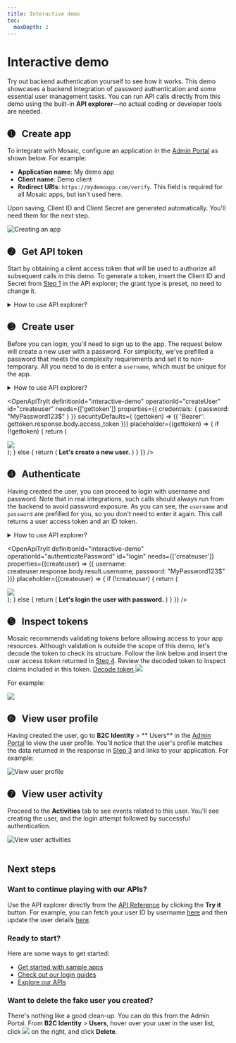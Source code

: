 ```yaml
---
title: Interactive demo
toc:
  maxDepth: 2
---
```



<h1 id="interactive"> Interactive demo</h1>

Try out backend authentication yourself to see how it works. This demo showcases a backend integration of password authentication and some essential user management tasks. You can run API calls directly from this demo using the built-in **API explorer**&mdash;no actual coding or developer tools are needed.

## &#10122; &nbsp; Create app

To integrate with Mosaic, configure an application in the [Admin Portal](https://portal.transmitsecurity.io/application/create) as shown below. For example:
- **Application name**: My demo app
- **Client name**: Demo client
- **Redirect URIs**: `https://mydemoapp.com/verify`. This field is required for all Mosaic apps, but isn't used here.

Upon saving, Client ID and Client Secret are generated automatically. You'll need them for the next step.

<img src="../../images/UserID/create-app.gif" alt="Creating an app" class="customGIFframe" />



## &#10123; &nbsp; Get API token

Start by obtaining a client access token that will be used to authorize all subsequent calls in this demo. To generate a token, insert the Client ID and Secret from [Step 1](#➊---create-app) in the API explorer; the grant type is preset, no need to change it.

<details>
<summary>How to use API explorer?</summary>
<ol>
<li>Start by selecting a target server that corresponds to your tenant location: US, Europe, or Canada.</li>
<li>Expand the Body section and enter values for your request parameters: <code>client_id</code> and <code>client_secret</code>. <code>grant_type</code> is prefilled for your convenience.</li>
<li>Select Send to execute the API call.</li>
<li>Check out the Response tab to see the results, including the HTTP code and response object.</li>
</ol>

</details>

<OpenApiTryIt
  definitionId="interactive-demo"
  operationId="getAccessToken"
  id="gettoken"
/>

## &#10124; &nbsp; Create user

Before you can login, you'll need to sign up to the app. The request below will create a new user with a password. For simplicity, we've prefilled a password that meets the complexity requirements and set it to non-temporary. All you need to do is enter a `username`, which must be unique for the app.

<details>
<summary>How to use API explorer?</summary>
<ol>

<li>Start by selecting a target server that corresponds to your tenant location: US, Europe, or Canada.</li>
<li>Notice the lock sign next to the Security section–it has been prefilled with the access token you generated in Step 2.</li>
<li>Expand the Body section and enter values for your request parameters: <code>username</code>. <code>credentials</code> part is prefilled for your convenience.</li>
<li>Select Send to execute the API call.</li>
<li>Check out the Response tab to see the results, including the HTTP code and response object.</li>
</ol>

</details>

<OpenApiTryIt
  definitionId="interactive-demo"
  operationId="createUser"
  id="createuser"
  needs={['gettoken']}
  properties={{
    credentials: {
      password: "MyPassword123$"
    }
  }}
  securityDefaults={ (gettoken) => ({
    'Bearer': gettoken.response.body.access_token
  })}
  placeholder={(gettoken) => {
    if (!gettoken) {
      return (
        <div>
          <img src={createUser}></img>
        </div>
      );
    } else {
      return (
        <Alert variant="success">
          <strong>Let's create a new user.</strong>
        </Alert>
      )
    }
  }}
/>

## &#10125; &nbsp; Authenticate

Having created the user, you can proceed to login with username and password. Note that in real integrations, such calls should always run from the backend to avoid password exposure. As you can see, the `username` and `password` are prefilled for you, so you don't need to enter it again. This call returns a user access token and an ID token.

<details>
<summary>How to use API explorer?</summary>
<ol>
<li>Start by selecting a target server that corresponds to your tenant location: US, Europe, or Canada.</li>
<li>Notice the lock sign next to the Security section–it has been prefilled with the access token you generated in Step 2.</li>
<li>Expand the Body section and check the prefilled values.</li>
<li>Select Send to execute the API call.</li>
<li>Check out the Response tab to see the results, including the HTTP code and response object.</li>
</ol>

</details>

<OpenApiTryIt
  definitionId="interactive-demo"
  operationId="authenticatePassword"
  id="login"
  needs={['createuser']}
  properties={(createuser) => ({
    username: createuser.response.body.result.username,
    password: "MyPassword123$"
  })}
  placeholder={(createuser) => {
    if (!createuser) {
      return (
        <div>
          <img src={authUser}></img>
        </div>
      );
    } else {
      return (
        <Alert variant="success">
          <strong>Let's login the user with password.</strong>
        </Alert>
      )
    }
  }}
/>

## &#10126; &nbsp; Inspect tokens

Mosaic recommends validating tokens before allowing access to your app resources. Although validation is outside the scope of this demo, let's decode the token to check its structure. Follow the link below and insert the user access token returned in [Step 4](#➍---authenticate). Review the decoded token to inspect claims included in this token. <a href="https://jwt.rocks/" target="_blank">Decode token  <img src="../../images/external-link-light.svg" /></a>

For example:

<img src="../../images/UserID/demo_decoded_token.png" class="customGIFframe"/>

## &#10127; &nbsp; View user profile

Having created the user, go to **B2C Identity** > ** Users** in the [Admin Portal](https://portal.transmitsecurity.io/identityManagement/users) to view the user profile. You'll notice that the user's profile matches the data returned in the response in [Step 3](#➌---create-user) and links to your application. For example:

<img src="../../images/UserID/view-user-profile.gif" alt="View user profile" class="customGIFframe" />

## &#10128; &nbsp; View user activity

Proceed to the **Activities** tab to see events related to this user. You'll see creating the user, and the login attempt followed by successful authentication.

<img src="../../images/UserID/view-user-activities.gif" alt="View user activities" class="customGIFframe" /><br/><br/>

## Next steps

### Want to continue playing with our APIs?

Use the API explorer directly from the [API Reference](/openapi/api_ref_overview/) by clicking the **Try it** button. For example, you can fetch your user ID by username [here](/openapi/user/user/#operation/getUserByUsername) and then update the user details [here](/openapi/user/user/#operation/updateUser).

### Ready to start?

Here are some ways to get started:
- [Get started with sample apps](https://developer.transmitsecurity.com/dev-tools/dev_tools_overview/#sample-apps)
- [Check out our login guides](https://developer.transmitsecurity.com/guides/user/be_auth_overview/)
- [Explore our APIs](https://developer.transmitsecurity.com/openapi/api_ref_overview/)

### Want to delete the fake user you created?

There's nothing like a good clean-up. You can do this from the Admin Portal. From **B2C Identity** > **Users**, hover over your user in the user list, click <img src="../../images/action_icon.svg" />  on the right, and click **Delete**.
